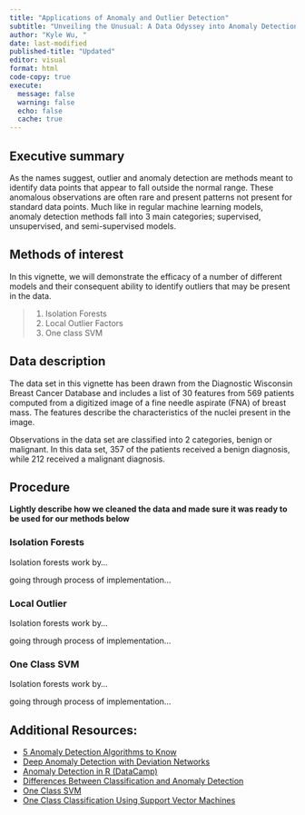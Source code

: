 ```yaml
---
title: "Applications of Anomaly and Outlier Detection"
subtitle: "Unveiling the Unusual: A Data Odyssey into Anomaly Detection and Outlier Exploration"
author: "Kyle Wu, "
date: last-modified
published-title: "Updated"
editor: visual
format: html
code-copy: true
execute:
  message: false
  warning: false
  echo: false
  cache: true
---
```


## Executive summary

As the names suggest, outlier and anomaly detection are methods meant to identify data points that appear to fall outside the normal range. These anomalous observations are often rare and present patterns not present for standard data points. Much like in regular machine learning models, anomaly detection methods fall into 3 main categories; supervised, unsupervised, and semi-supervised models.

## Methods of interest

In this vignette, we will demonstrate the efficacy of a number of different models and their consequent ability to identify outliers that may be present in the data.

> 1.  Isolation Forests
> 2.  Local Outlier Factors
> 3.  One class SVM


## Data description

The data set in this vignette has been drawn from the Diagnostic Wisconsin Breast Cancer Database and includes a list of 30 features from 569 patients computed from a digitized image of a fine needle aspirate (FNA) of breast mass. The features describe the characteristics of the nuclei present in the image. 

Observations in the data set are classified into 2 categories, benign or malignant. In this data set, 357 of the patients received a benign diagnosis, while 212 received a malignant diagnosis.

## Procedure

**Lightly describe how we cleaned the data and made sure it was ready to be used for our methods below**


### Isolation Forests
Isolation forests work by...

going through process of implementation...


### Local Outlier
Isolation forests work by...

going through process of implementation...


### One Class SVM
Isolation forests work by...

going through process of implementation...


## Additional Resources: 

- [5 Anomaly Detection Algorithms to Know](https://builtin.com/machine-learning/anomaly-detection-algorithms)
- [Deep Anomaly Detection with Deviation Networks](https://arxiv.org/pdf/1911.08623.pdf)
- [Anomaly Detection in R (DataCamp)](https://rpubs.com/michaelmallari/anomaly-detection-r)
- [Differences Between Classification and Anomaly Detection](https://rpubs.com/michaelmallari/anomaly-detection-r)
- [One Class SVM](https://www.r-bloggers.com/2023/03/one-class-svm/)
- [One Class Classification Using Support Vector Machines](https://www.analyticsvidhya.com/blog/2022/06/one-class-classification-using-support-vector-machines/)
